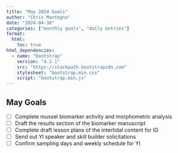 ```yaml
---
title: "May 2024 Goals"
author: "Chris Mantegna"
date: "2024-04-30"
categories: ["monthly goals", "daily entries"]
format:
  html:
    toc: true
html_dependencies:
  - name: "bootstrap"
    version: "4.3.1"
    src: "https://stackpath.bootstrapcdn.com"
    stylesheet: "bootstrap.min.css"
    script: "bootstrap.min.js"
---
```


## May Goals

-   [ ] Complete mussel biomarker activity and morphometric analysis
-   [ ] Draft the results section of the biomarker manuscript
-   [ ] Complete draft lesson plans of the intertidal content for IG
-   [ ] Send out YI speaker and skill builder solicitations
-   [ ] Confirm sampling days and weekly schedule for YI
